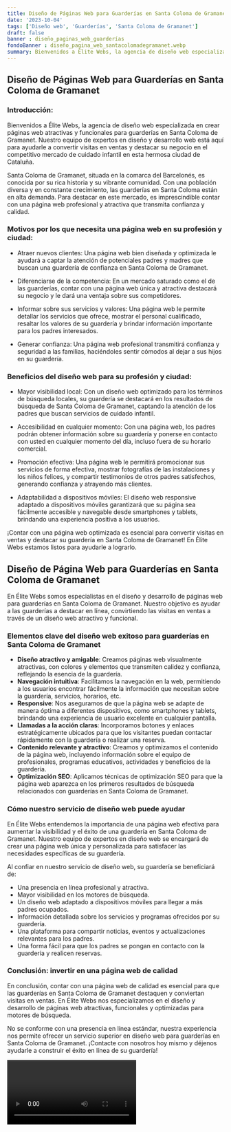 ```yaml
---
title: Diseño de Páginas Web para Guarderías en Santa Coloma de Gramanet
date: '2023-10-04'
tags: ['Diseño web', 'Guarderías', 'Santa Coloma de Gramanet']
draft: false
banner : diseño_paginas_web_guarderías
fondoBanner : diseño_pagina_web_santacolomadegramanet.webp
summary: Bienvenidos a Élite Webs, la agencia de diseño web especializada en crear páginas web atractivas y funcionales para guarderías en Santa Coloma de Gramanet. Nuestro equipo de expertos en diseño y desarrollo web está aquí para ayudarle a convertir visitas en ventas y destacar su negocio en el competitivo mercado de cuidado infantil en esta hermosa ciudad de Cataluña.
---
```


## Diseño de Páginas Web para Guarderías en Santa Coloma de Gramanet

### Introducción:

Bienvenidos a Élite Webs, la agencia de diseño web especializada en crear páginas web atractivas y funcionales para guarderías en Santa Coloma de Gramanet. Nuestro equipo de expertos en diseño y desarrollo web está aquí para ayudarle a convertir visitas en ventas y destacar su negocio en el competitivo mercado de cuidado infantil en esta hermosa ciudad de Cataluña.

Santa Coloma de Gramanet, situada en la comarca del Barcelonés, es conocida por su rica historia y su vibrante comunidad. Con una población diversa y en constante crecimiento, las guarderías en Santa Coloma están en alta demanda. Para destacar en este mercado, es imprescindible contar con una página web profesional y atractiva que transmita confianza y calidad.

### Motivos por los que necesita una página web en su profesión y ciudad:

- Atraer nuevos clientes: Una página web bien diseñada y optimizada le ayudará a captar la atención de potenciales padres y madres que buscan una guardería de confianza en Santa Coloma de Gramanet.

- Diferenciarse de la competencia: En un mercado saturado como el de las guarderías, contar con una página web única y atractiva destacará su negocio y le dará una ventaja sobre sus competidores.

- Informar sobre sus servicios y valores: Una página web le permite detallar los servicios que ofrece, mostrar el personal cualificado, resaltar los valores de su guardería y brindar información importante para los padres interesados.

- Generar confianza: Una página web profesional transmitirá confianza y seguridad a las familias, haciéndoles sentir cómodos al dejar a sus hijos en su guardería.

### Beneficios del diseño web para su profesión y ciudad:

- Mayor visibilidad local: Con un diseño web optimizado para los términos de búsqueda locales, su guardería se destacará en los resultados de búsqueda de Santa Coloma de Gramanet, captando la atención de los padres que buscan servicios de cuidado infantil.

- Accesibilidad en cualquier momento: Con una página web, los padres podrán obtener información sobre su guardería y ponerse en contacto con usted en cualquier momento del día, incluso fuera de su horario comercial.

- Promoción efectiva: Una página web le permitirá promocionar sus servicios de forma efectiva, mostrar fotografías de las instalaciones y los niños felices, y compartir testimonios de otros padres satisfechos, generando confianza y atrayendo más clientes.

- Adaptabilidad a dispositivos móviles: El diseño web responsive adaptado a dispositivos móviles garantizará que su página sea fácilmente accesible y navegable desde smartphones y tablets, brindando una experiencia positiva a los usuarios.

¡Contar con una página web optimizada es esencial para convertir visitas en ventas y destacar su guardería en Santa Coloma de Gramanet! En Élite Webs estamos listos para ayudarle a lograrlo.

<GifSeo />

<Cta />

## Diseño de Página Web para Guarderías en Santa Coloma de Gramanet

En Élite Webs somos especialistas en el diseño y desarrollo de páginas web para guarderías en Santa Coloma de Gramanet. Nuestro objetivo es ayudar a las guarderías a destacar en línea, convirtiendo las visitas en ventas a través de un diseño web atractivo y funcional.

### Elementos clave del diseño web exitoso para guarderías en Santa Coloma de Gramanet

- **Diseño atractivo y amigable**: Creamos páginas web visualmente atractivas, con colores y elementos que transmiten calidez y confianza, reflejando la esencia de la guardería.
- **Navegación intuitiva**: Facilitamos la navegación en la web, permitiendo a los usuarios encontrar fácilmente la información que necesitan sobre la guardería, servicios, horarios, etc.
- **Responsive**: Nos aseguramos de que la página web se adapte de manera óptima a diferentes dispositivos, como smartphones y tablets, brindando una experiencia de usuario excelente en cualquier pantalla.
- **Llamadas a la acción claras**: Incorporamos botones y enlaces estratégicamente ubicados para que los visitantes puedan contactar rápidamente con la guardería o realizar una reserva.
- **Contenido relevante y atractivo**: Creamos y optimizamos el contenido de la página web, incluyendo información sobre el equipo de profesionales, programas educativos, actividades y beneficios de la guardería.
- **Optimización SEO**: Aplicamos técnicas de optimización SEO para que la página web aparezca en los primeros resultados de búsqueda relacionados con guarderías en Santa Coloma de Gramanet.

### Cómo nuestro servicio de diseño web puede ayudar

En Élite Webs entendemos la importancia de una página web efectiva para aumentar la visibilidad y el éxito de una guardería en Santa Coloma de Gramanet. Nuestro equipo de expertos en diseño web se encargará de crear una página web única y personalizada para satisfacer las necesidades específicas de su guardería.

Al confiar en nuestro servicio de diseño web, su guardería se beneficiará de:

- Una presencia en línea profesional y atractiva.
- Mayor visibilidad en los motores de búsqueda.
- Un diseño web adaptado a dispositivos móviles para llegar a más padres ocupados.
- Información detallada sobre los servicios y programas ofrecidos por su guardería.
- Una plataforma para compartir noticias, eventos y actualizaciones relevantes para los padres.
- Una forma fácil para que los padres se pongan en contacto con la guardería y realicen reservas.

### Conclusión: invertir en una página web de calidad

En conclusión, contar con una página web de calidad es esencial para que las guarderías en Santa Coloma de Gramanet destaquen y conviertan visitas en ventas. En Élite Webs nos especializamos en el diseño y desarrollo de páginas web atractivas, funcionales y optimizadas para motores de búsqueda.

No se conforme con una presencia en línea estándar, nuestra experiencia nos permite ofrecer un servicio superior en diseño web para guarderías en Santa Coloma de Gramanet. ¡Contacte con nosotros hoy mismo y déjenos ayudarle a construir el éxito en línea de su guardería!

<Video />

<CtaBot job='Guarderías' city='Santa Coloma de Gramanet'/>

<Gmaps query='Santa Coloma de Gramanet+españa+maps' />
